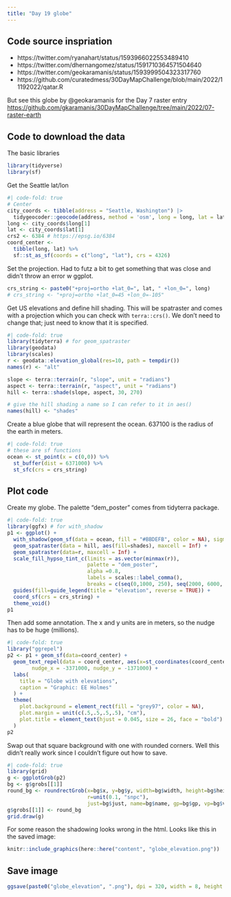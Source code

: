 ```yaml
---
title: "Day 19 globe"
---
```


## Code source inspriation

* https://twitter.com/ryanahart/status/1593966022553489410
* https://twitter.com/dhernangomez/status/1591710364571504640
* https://twitter.com/geokaramanis/status/1593999504323317760
* https://github.com/curatedmess/30DayMapChallenge/blob/main/2022/11192022/qatar.R

But see this globe by @geokaramanis for the Day 7 raster entry [https://github.com/gkaramanis/30DayMapChallenge/tree/main/2022/07-raster-earth](https://github.com/gkaramanis/30DayMapChallenge/tree/main/2022/07-raster-earth)

## Code to download the data

The basic libraries
```r
library(tidyverse)
library(sf)
```

Get the Seattle lat/lon
```r
#| code-fold: true
# Center
city_coords <- tibble(address = "Seattle, Washington") |> 
  tidygeocoder::geocode(address, method = 'osm', long = long, lat = lat)
long <- city_coords$long[1]
lat <- city_coords$lat[1]
crs2 <- 6384 # https://epsg.io/6384
coord_center <-
  tibble(long, lat) %>%
  sf::st_as_sf(coords = c("long", "lat"), crs = 4326)
```

Set the projection. Had to futz a bit to get something that was close and didn't throw an error w ggplot.
```r
crs_string <- paste0("+proj=ortho +lat_0=", lat, " +lon_0=", long)
# crs_string <- "+proj=ortho +lat_0=45 +lon_0=-105"
```

Get US elevations and define hill shading. This will be spatraster and comes with a projection which you can check with `terra::crs()`. We don't need to change that; just need to know that it is specified.
```r
#| code-fold: true
library(tidyterra) # for geom_spatraster
library(geodata)
library(scales)
r <- geodata::elevation_global(res=10, path = tempdir())
names(r) <- "alt"

slope <- terra::terrain(r, "slope", unit = "radians")
aspect <- terra::terrain(r, "aspect", unit = "radians")
hill <- terra::shade(slope, aspect, 30, 270)

# give the hill shading a name so I can refer to it in aes()
names(hill) <- "shades"
```

Create a blue globe that will represent the ocean. 637100 is the radius of the earth in meters.
```r
#| code-fold: true
# these are sf functions
ocean <- st_point(x = c(0,0)) %>%
  st_buffer(dist = 6371000) %>%
  st_sfc(crs = crs_string)
```


## Plot code

Create my globe. The palette "dem_poster" comes from tidyterra package.
```r
#| code-fold: true
library(ggfx) # for with_shadow
p1 <- ggplot() +
  with_shadow(geom_sf(data = ocean, fill = "#BBDEFB", color = NA), sigma = 30, x_offset = 25, y_offset = 25, color = "#58595d") +
  geom_spatraster(data = hill, aes(fill=shades), maxcell = Inf) +
  geom_spatraster(data=r, maxcell = Inf) +
  scale_fill_hypso_tint_c(limits = as.vector(minmax(r)), 
                          palette = "dem_poster",
                          alpha =0.8,
                          labels = scales::label_comma(),
                          breaks = c(seq(0,1000, 250), seq(2000, 6000, 1000))) +
  guides(fill=guide_legend(title = "elevation", reverse = TRUE)) +
  coord_sf(crs = crs_string) +
  theme_void()
p1
```

Then add some annotation. The x and y units are in meters, so the nudge has to be huge (millions).
```r
#| code-fold: true
library("ggrepel")
p2 <- p1 + geom_sf(data=coord_center) + 
  geom_text_repel(data = coord_center, aes(x=st_coordinates(coord_center)[1], y=st_coordinates(coord_center)[2]), label="Seattle", 
        nudge_x = -3371000, nudge_y = -1371000) +
  labs(
    title = "Globe with elevations",
    caption = "Graphic: EE Holmes"
  ) +
  theme(
    plot.background = element_rect(fill = "grey97", color = NA),
    plot.margin = unit(c(.5,.5,.5,.5), "cm"),
    plot.title = element_text(hjust = 0.045, size = 26, face = "bold")
  )
p2
```
Swap out that square background with one with rounded corners. Well this didn't really work since I couldn't figure out how to save.
```r
#| code-fold: true
library(grid)
g <- ggplotGrob(p2)
bg <- g$grobs[[1]]
round_bg <- roundrectGrob(x=bg$x, y=bg$y, width=bg$width, height=bg$height,
                          r=unit(0.1, "snpc"),
                          just=bg$just, name=bg$name, gp=bg$gp, vp=bg$vp)
g$grobs[[1]] <- round_bg
grid.draw(g)
```

For some reason the shadowing looks wrong in the html. Looks like this in the saved image:
```r
knitr::include_graphics(here::here("content", "globe_elevation.png"))
```

## Save image

```r
ggsave(paste0("globe_elevation", ".png"), dpi = 320, width = 8, height = 8)
```

